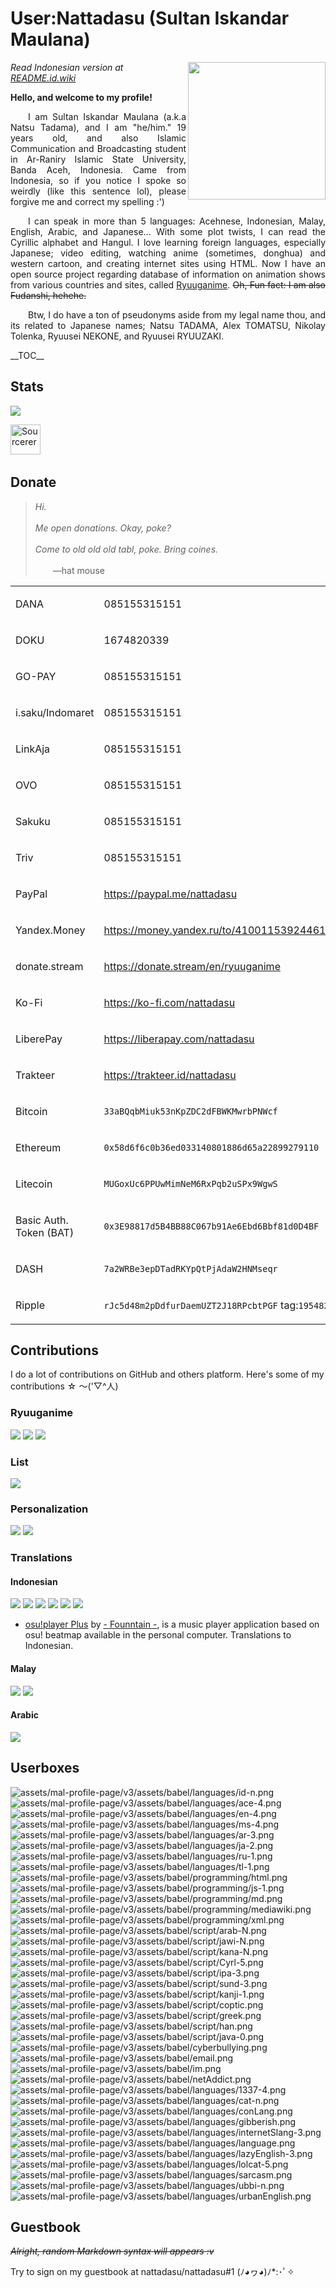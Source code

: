 = User:Nattadasu (Sultan Iskandar Maulana) =
<img src="assets/readmeAssets/natsuTadamaGlasses.jpg" align="right" width="220" />
''Read Indonesian version at [[README.id.wiki]]''

'''Hello, and welcome to my profile!'''

<div align="justify">  I am Sultan Iskandar Maulana (a.k.a Natsu Tadama), and I am "he/him." 19 years old, and also Islamic Communication and Broadcasting student in Ar-Raniry Islamic State University, Banda Aceh, Indonesia. Came from Indonesia, so if you notice I spoke so weirdly (like this sentence lol), please forgive me and correct my spelling :')</div>

<div align="justify">  I can speak in more than 5 languages: Acehnese, Indonesian, Malay, English, Arabic, and Japanese... With some plot twists, I can read the Cyrillic alphabet and Hangul. I love learning foreign languages, especially Japanese; video editing, watching anime (sometimes, donghua) and western cartoon, and creating internet sites using HTML. Now I have an open source project regarding database of information on animation shows from various countries and sites, called [https://github.com/ryuuganime Ryuuganime]. <del>Oh, Fun fact: I am also Fudanshi, hehehe.</del></div>

<div align="justify">  Btw, I do have a ton of pseudonyms aside from my legal name thou, and its related to Japanese names; Natsu TADAMA, Alex TOMATSU, Nikolay Tolenka, Ryuusei NEKONE, and Ryuusei RYUUZAKI.</div>

__TOC__

== Stats ==
<img src="https://github-readme-stats.vercel.app/api?username=nattadasu&show_icons=true">

[https://sourcerer.io/nattadasu <img src="https://sourcerer.io/icons/logo-sharing.svg"height="48px" alt="Sourcerer">] [https://sourcerer.io/nattadasu <img src="https://img.shields.io/badge/HTML-277%20commits-orange.svg" alt="">] [https://sourcerer.io/nattadasu <img src="https://img.shields.io/badge/CSS-33%20commits-orange.svg" alt="">] [https://sourcerer.io/nattadasu <img src="https://img.shields.io/badge/JavaScript-27%20commits-orange.svg" alt="">] [https://sourcerer.io/nattadasu <img src="https://img.shields.io/badge/TypeScript-18%20commits-orange.svg" alt="">]

== Donate ==
<blockquote>''Hi.''
<br />
<br />
''Me open donations. Okay, poke?''
<br />
<br />
''Come to old old old tabl, poke. Bring coines.''
<br />
<br />
  —hat mouse</blockquote>

{|
|DANA
|085155315151
|-
|DOKU
|1674820339
|-
|GO-PAY
|085155315151
|-
|i.saku/Indomaret
|085155315151
|-
|LinkAja
|085155315151
|-
|OVO
|085155315151
|-
|Sakuku
|085155315151
|-
|Triv
|085155315151
|-
|PayPal
|https://paypal.me/nattadasu
|-
|Yandex.Money
|https://money.yandex.ru/to/4100115392446184
|-
|donate.stream
|https://donate.stream/en/ryuuganime
|-
|Ko-Fi
|https://ko-fi.com/nattadasu
|-
|LiberePay
|https://liberapay.com/nattadasu
|-
|Trakteer
|https://trakteer.id/nattadasu
|-
|Bitcoin
|<code>33aBQqbMiuk53nKpZDC2dFBWKMwrbPNWcf</code>
|-
|Ethereum
|<code>0x58d6f6c0b36ed033140801886d65a22899279110</code>
|-
|Litecoin
|<code>MUGoxUc6PPUwMimNeM6RxPqb2uSPx9WgwS</code>
|-
|Basic Auth. Token (BAT)
|<code>0x3E98817d5B4BB88C067b91Ae6Ebd6Bbf81d0D4BF</code>
|-
|DASH
|<code>7a2WRBe3epDTadRKYpQtPjAdaW2HNMseqr</code>
|-
|Ripple
|<code>rJc5d48m2pDdfurDaemUZT2J18RPcbtPGF</code> tag:<code>195482</code>
|}

== Contributions ==
I do a lot of contributions on GitHub and others platform. Here's some of my contributions ☆ ～('▽^人)

=== Ryuuganime ===
[https://github.com/ryuuganime/Ryuuganime <img src="https://github-readme-stats.vercel.app/api/pin/?username=ryuuganime&repo=Ryuuganime">] [https://github.com/ryuuganime/ryuuganime-db <img src="https://github-readme-stats.vercel.app/api/pin/?username=ryuuganime&repo=ryuuganime-db">] [https://github.com/ryuuganime/animanga-wordlist <img src="https://github-readme-stats.vercel.app/api/pin/?username=ryuuganime&repo=animanga-wordlist">] 

=== List ===
[https://github.com/otakulogy/anime-streaming <img src="https://github-readme-stats.vercel.app/api/pin/?username=otakulogy&repo=anime-streaming&show_owner=true">] 

=== Personalization ===
[https://github.com/nattadasu/mal-blockquote-template <img src="https://github-readme-stats.vercel.app/api/pin/?username=nattadasu&repo=mal-blockquote-template">] [https://github.com/PKief/vscode-material-icon-theme <img src="https://github-readme-stats.vercel.app/api/pin/?username=PKief&repo=vscode-material-icon-theme&show_owner=true">]  

=== Translations ===
==== Indonesian ====
[https://github.com/MALSync/MALSync <img src="https://github-readme-stats.vercel.app/api/pin/?username=MALSync&repo=MALSync&show_owner=true">] [https://github.com/NicoAiko/mikazuki <img src="https://github-readme-stats.vercel.app/api/pin/?username=NicoAiko&repo=mikazuki&show_owner=true">] [https://github.com/hummingbird-me/hummingbird-client <img src="https://github-readme-stats.vercel.app/api/pin/?username=hummingbird-me&repo=hummingbird-client&show_owner=true">] [https://github.com/Zenrac/Watora <img src="https://github-readme-stats.vercel.app/api/pin/?username=Zenrac&repo=Watora&show_owner=true">] [https://github.com/ContributorCovenant/contributor_covenant <img src="https://github-readme-stats.vercel.app/api/pin/?username=ContributorCovenant&repo=contributor_covenant&show_owner=true">] [https://github.com/ytmdesktop/ytmdesktop <img src="https://github-readme-stats.vercel.app/api/pin/?username=ytmdesktop&repo=ytmdesktop">] 

* [https://osu.ppy.sh/community/forums/topics/660418 osu!player Plus] by [https://osu.ppy.sh/users/5105217 - Founntain -], is a music player application based on osu! beatmap available in the personal computer. Translations to Indonesian.

==== Malay ====
[https://github.com/MALSync/MALSync <img src="https://github-readme-stats.vercel.app/api/pin/?username=MALSync&repo=MALSync&show_owner=true">] [https://github.com/NicoAiko/mikazuki <img src="https://github-readme-stats.vercel.app/api/pin/?username=NicoAiko&repo=mikazuki&show_owner=true">] 

==== Arabic ====
[https://github.com/NicoAiko/mikazuki <img src="https://github-readme-stats.vercel.app/api/pin/?username=NicoAiko&repo=mikazuki&show_owner=true">] 

== Userboxes ==
[[File:assets/mal-profile-page/v3/assets/babel/languages/id-n.png]] [[File:assets/mal-profile-page/v3/assets/babel/languages/ace-4.png]] [[File:assets/mal-profile-page/v3/assets/babel/languages/en-4.png]] [[File:assets/mal-profile-page/v3/assets/babel/languages/ms-4.png]] [[File:assets/mal-profile-page/v3/assets/babel/languages/ar-3.png]] [[File:assets/mal-profile-page/v3/assets/babel/languages/ja-2.png]] [[File:assets/mal-profile-page/v3/assets/babel/languages/ru-1.png]] [[File:assets/mal-profile-page/v3/assets/babel/languages/tl-1.png]] [[File:assets/mal-profile-page/v3/assets/babel/programming/html.png]] [[File:assets/mal-profile-page/v3/assets/babel/programming/js-1.png]] [[File:assets/mal-profile-page/v3/assets/babel/programming/md.png]] [[File:assets/mal-profile-page/v3/assets/babel/programming/mediawiki.png]] [[File:assets/mal-profile-page/v3/assets/babel/programming/xml.png]] [[File:assets/mal-profile-page/v3/assets/babel/script/arab-N.png]] [[File:assets/mal-profile-page/v3/assets/babel/script/jawi-N.png]] [[File:assets/mal-profile-page/v3/assets/babel/script/kana-N.png]] [[File:assets/mal-profile-page/v3/assets/babel/script/Cyrl-5.png]] [[File:assets/mal-profile-page/v3/assets/babel/script/ipa-3.png]] [[File:assets/mal-profile-page/v3/assets/babel/script/sund-3.png]] [[File:assets/mal-profile-page/v3/assets/babel/script/kanji-1.png]] [[File:assets/mal-profile-page/v3/assets/babel/script/coptic.png]] [[File:assets/mal-profile-page/v3/assets/babel/script/greek.png]] [[File:assets/mal-profile-page/v3/assets/babel/script/han.png]] [[File:assets/mal-profile-page/v3/assets/babel/script/java-0.png]] [[File:assets/mal-profile-page/v3/assets/babel/cyberbullying.png]] [[File:assets/mal-profile-page/v3/assets/babel/email.png]] [[File:assets/mal-profile-page/v3/assets/babel/im.png]] [[File:assets/mal-profile-page/v3/assets/babel/netAddict.png]] [[File:assets/mal-profile-page/v3/assets/babel/languages/1337-4.png]] [[File:assets/mal-profile-page/v3/assets/babel/languages/cat-n.png]] [[File:assets/mal-profile-page/v3/assets/babel/languages/conLang.png]] [[File:assets/mal-profile-page/v3/assets/babel/languages/gibberish.png]] [[File:assets/mal-profile-page/v3/assets/babel/languages/internetSlang-3.png]] [[File:assets/mal-profile-page/v3/assets/babel/languages/language.png]] [[File:assets/mal-profile-page/v3/assets/babel/languages/lazyEnglish-3.png]] [[File:assets/mal-profile-page/v3/assets/babel/languages/lolcat-5.png]] [[File:assets/mal-profile-page/v3/assets/babel/languages/sarcasm.png]] [[File:assets/mal-profile-page/v3/assets/babel/languages/ubbi-n.png]] [[File:assets/mal-profile-page/v3/assets/babel/languages/urbanEnglish.png]]

== Guestbook ==
<del>''Alright, random Markdown syntax will appears :v''</del>

Try to sign on my guestbook at nattadasu/nattadasu#1 (ﾉ◕ヮ◕)ﾉ*:･ﾟ✧

<!--START:guestbook-->

<!--END:guestbook-->